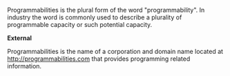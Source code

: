 Programmabilities is the plural form of the word "programmability". In industry the word is commonly used to describe a plurality of programmable capacity or such potential capacity.

'''External'''

Programmabilities is the name of a corporation and domain name located at http://programmabilities.com that provides programming related information.